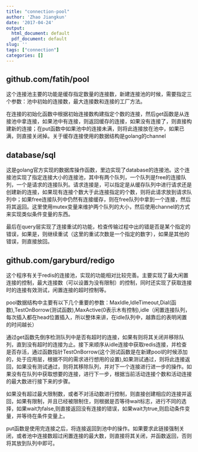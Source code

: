 ```yaml
---
title: "connection-pool"
author: 'Zhao Jiangkun'
date: '2017-04-24'
output:
  html_document: default
  pdf_document: default
slug: ''
tags: ["connection"]
categories: []
---
```


## github.com/fatih/pool
这个连接池主要的功能是缓存指定数量的连接数，新建连接池的时候，需要指定三个参数：池中初始的连接数，最大连接数和连接的工厂方法。

在连接的初始化函数中根据初始连接数构建指定个数的连接，然后get函数是从连接池中拿连接，如果池中有连接，则返回缓存的连接，如果没有连接了，则直接构建新的连接；在put函数中如果池中的连接未满，则将此连接放在池中，如果已满，则直接关闭掉。关于缓存连接使用的数据结构是golang的channel

## database/sql
这是golang官方实现的数据库操作函数，里边实现了database的连接池。这个连接池实现了指定连接大小的连接池，其中有两个队列，一个队列是free的连接队列，一个是请求的连接队列。请求连接是，可以指定是从缓存队列中进行请求还是创建新的连接，如果现有连接个数大于此连接指定的个数，则将此请求放到请求队列中；如果free连接队列中仍然有连接缓存，则在free队列中拿到一个连接，然后将其返回。这里使用mutex变量来维护两个队列的大小，然后使用channel的方式来实现类似条件变量的东西。

最后在query层实现了连接重试的功能，检查传输过程中出的错是否是某个指定的错误，如果是，则继续重试（这里的重试次数是一个指定的数字），如果是其他的错误，则直接放回。

## github.com/garyburd/redigo
这个程序有关于redis的连接池，实现的功能相对比较完善。主要实现了最大闲置连接的控制，最大连接数（可以设置为没有限制）的控制，同时还实现了获取连接时的连接有效测试，闲置连接的超时控制等。

pool数据结构中主要有以下几个重要的参数：MaxIdle,IdleTimeout,Dial(函数),TestOnBorrow(测试函数),MaxActive(0表示木有控制),idle（闲置连接队列，每次插入都在head位置插入，所以整体来讲，在idle队列中，越靠后的表明闲置的时间越长）

通过get函数先倒序检测队列中是否有超时的连接，如果有则将其关闭并移除队列，直到没有超时的连接为止。接下来顺序从idle连接中获取redis连接，并检查是否存活，通过函数指针TestOnBorrow(这个测试函数是在新建pool的时候添加的，处于应用层，根据不同的需求进行想用的设置),如果测试通过，则将此连接返回，如果没有测试通过，则将其移除队列，并对下一个连接进行进一步的操作。如果没有在队列中获取想要的连接，进行下一步，根据当前活动连接个数和活动连接的最大数进行接下来的步骤。

如果没有超过最大限制数，或者不对活动数进行控制，则直接创建相应的连接并返回，如果有限制，并且已经被限制住，则根据是否等待wait标志，进行不同的选择，如果wait为false,则直接返回没有连接的错误，如果wait为true,则启动条件变量，并等待在条件变量上。

put函数是使用完连接之后，将连接返回到池中的操作。如果要求此链接强制关闭，或者池中连接数超过闲置连接的最大数，则直接将其关闭，并函数返回，否则将其放到队列中即可。